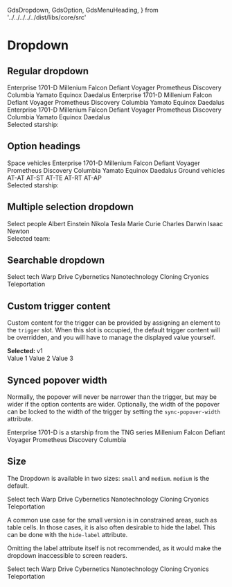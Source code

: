 
  GdsDropdown,
  GdsOption,
  GdsMenuHeading,
} from '../../../../../dist/libs/core/src'

<Meta title="Components/Dropdown" />

# Dropdown

## Regular dropdown

<Canvas>
  <div style={{ height: '200px', dummy: registerTransitionalStyles() }}>
    <gds-dropdown
      onchange="document.getElementById('selected-value').innerText = event.target.value"
      label="Select a starship"
    >
      <gds-option value="1701-D-1">Enterprise 1701-D</gds-option>
      <gds-option value="falcon-1">Millenium Falcon</gds-option>
      <gds-option value="defiant-1">Defiant</gds-option>
      <gds-option value="voyager-1">Voyager</gds-option>
      <gds-option value="prometheus-1">Prometheus</gds-option>
      <gds-option value="discovery-1">Discovery</gds-option>
      <gds-option value="columbia-1">Columbia</gds-option>
      <gds-option value="yamato-1">Yamato</gds-option>
      <gds-option value="equinox-1">Equinox</gds-option>
      <gds-option value="daedalus-1">Daedalus</gds-option>
      <gds-option value="1701-D-2">Enterprise 1701-D</gds-option>
      <gds-option value="falcon-2">Millenium Falcon</gds-option>
      <gds-option value="defiant-2">Defiant</gds-option>
      <gds-option value="voyager-2">Voyager</gds-option>
      <gds-option value="prometheus-2">Prometheus</gds-option>
      <gds-option value="discovery-2">Discovery</gds-option>
      <gds-option value="columbia-2">Columbia</gds-option>
      <gds-option value="yamato-2">Yamato</gds-option>
      <gds-option value="equinox-2">Equinox</gds-option>
      <gds-option value="daedalus-2">Daedalus</gds-option>
      <gds-option value="1701-D-3">Enterprise 1701-D</gds-option>
      <gds-option value="falcon-3">Millenium Falcon</gds-option>
      <gds-option value="defiant-3">Defiant</gds-option>
      <gds-option value="voyager-3">Voyager</gds-option>
      <gds-option value="prometheus-3">Prometheus</gds-option>
      <gds-option value="discovery-3">Discovery</gds-option>
      <gds-option value="columbia-3">Columbia</gds-option>
      <gds-option value="yamato-3">Yamato</gds-option>
      <gds-option value="equinox-3">Equinox</gds-option>
      <gds-option value="daedalus-3">Daedalus</gds-option>
    </gds-dropdown>
    <br />
    <div>
      Selected starship: <span id="selected-value"></span>
    </div>
  </div>
</Canvas>

## Option headings

<Canvas>
  <div style={{ height: '200px', dummy: registerTransitionalStyles() }}>
    <gds-dropdown
      onchange="document.getElementById('selected-value').innerText = event.target.value"
      label="Select a starship"
    >
      <gds-menu-heading>Space vehicles</gds-menu-heading>
      <gds-option value="1701-D-1">Enterprise 1701-D</gds-option>
      <gds-option value="falcon-1">Millenium Falcon</gds-option>
      <gds-option value="defiant-1">Defiant</gds-option>
      <gds-option value="voyager-1">Voyager</gds-option>
      <gds-option value="prometheus-1">Prometheus</gds-option>
      <gds-option value="discovery-1">Discovery</gds-option>
      <gds-option value="columbia-1">Columbia</gds-option>
      <gds-option value="yamato-1">Yamato</gds-option>
      <gds-option value="equinox-1">Equinox</gds-option>
      <gds-option value="daedalus-1">Daedalus</gds-option>
      <gds-menu-heading>Ground vehicles</gds-menu-heading>
      <gds-option value="at-at">AT-AT</gds-option>
      <gds-option value="at-st">AT-ST</gds-option>
      <gds-option value="at-te">AT-TE</gds-option>
      <gds-option value="at-rt">AT-RT</gds-option>
      <gds-option value="at-ap">AT-AP</gds-option>
    </gds-dropdown>
    <br />
    <div>
      Selected starship: <span id="selected-value"></span>
    </div>
  </div>
</Canvas>

## Multiple selection dropdown

<Canvas>
  <div style={{ height: '200px' }}>
    <gds-dropdown
      multiple
      label="Pick team members"
      onchange="document.getElementById('selected-values').innerText = event.target.value.toString()"
    >
      <gds-option isPlaceholder>Select people</gds-option>
      <gds-option value="einstein">Albert Einstein</gds-option>
      <gds-option value="tesla">Nikola Tesla</gds-option>
      <gds-option value="curie">Marie Curie</gds-option>
      <gds-option value="darwin">Charles Darwin</gds-option>
      <gds-option value="newton">Isaac Newton</gds-option>
    </gds-dropdown>
    <br />
    <div>
      Selected team: <span id="selected-values"></span>
    </div>
  </div>
</Canvas>

## Searchable dropdown

<Canvas>
  <div style={{ height: '300px', dummy: registerTransitionalStyles() }}>
    <gds-dropdown searchable label="Select tech">
      <gds-option value="">Select tech</gds-option>
      <gds-option value="warp">Warp Drive</gds-option>
      <gds-option value="cybernetics">Cybernetics</gds-option>
      <gds-option value="nanotechnology">Nanotechnology</gds-option>
      <gds-option value="cloning">Cloning</gds-option>
      <gds-option value="cryonics">Cryonics</gds-option>
      <gds-option value="teleportation">Teleportation</gds-option>
    </gds-dropdown>
  </div>
</Canvas>

## Custom trigger content

Custom content for the trigger can be provided by assigning an element to the `trigger` slot. When this slot is occupied,
the default trigger content will be overridden, and you will have to manage the displayed value yourself.

<Canvas>
  <div style={{ height: '200px', dummy: registerTransitionalStyles() }}>
    <gds-dropdown onchange="document.getElementById('trigger-value').innerText = event.target.value">
      <div slot="trigger">
        <b>Selected: </b>
        <span id="trigger-value">v1</span>
      </div>
      <gds-option value="v1">Value 1</gds-option>
      <gds-option value="v2">Value 2</gds-option>
      <gds-option value="v3">Value 3</gds-option>
    </gds-dropdown>
  </div>
</Canvas>

## Synced popover width

Normally, the popover will never be narrower than the trigger, but may be wider if the option contents are wider.
Optionally, the width of the popover can be locked to the width of the trigger by setting the `sync-popover-width` attribute.

<Canvas>
  <div style={{ height: '200px', dummy: registerTransitionalStyles() }}>
    <gds-dropdown sync-popover-width style={{ width: '200px' }}>
      <gds-option value="1701-D-1">
        Enterprise 1701-D is a starship from the TNG series
      </gds-option>
      <gds-option value="falcon-1">Millenium Falcon</gds-option>
      <gds-option value="defiant-1">Defiant</gds-option>
      <gds-option value="voyager-1">Voyager</gds-option>
      <gds-option value="prometheus-1">Prometheus</gds-option>
      <gds-option value="discovery-1">Discovery</gds-option>
      <gds-option value="columbia-1">Columbia</gds-option>
    </gds-dropdown>
  </div>
</Canvas>

## Size

The Dropdown is available in two sizes: `small` and `medium`. `medium` is the default.

<Canvas>
  <div style={{ height: '300px', dummy: registerTransitionalStyles() }}>
    <gds-dropdown size="small" label="Select tech">
      <gds-option value="">Select tech</gds-option>
      <gds-option value="warp">Warp Drive</gds-option>
      <gds-option value="cybernetics">Cybernetics</gds-option>
      <gds-option value="nanotechnology">Nanotechnology</gds-option>
      <gds-option value="cloning">Cloning</gds-option>
      <gds-option value="cryonics">Cryonics</gds-option>
      <gds-option value="teleportation">Teleportation</gds-option>
    </gds-dropdown>
  </div>
</Canvas>

A common use case for the small version is in constrained areas, such as table cells. In those cases, it is also often desirable to hide the label. This can be done with the `hide-label` attribute.

Omitting the label attribute itself is not recommended, as it would make the dropdown inaccessible to screen readers.

<Canvas>
  <div style={{ height: '300px', display: 'inline-block', dummy: registerTransitionalStyles() }}>
    <gds-dropdown size="small" label="Select tech" hide-label>
      <gds-option value="">Select tech</gds-option>
      <gds-option value="warp">Warp Drive</gds-option>
      <gds-option value="cybernetics">Cybernetics</gds-option>
      <gds-option value="nanotechnology">Nanotechnology</gds-option>
      <gds-option value="cloning">Cloning</gds-option>
      <gds-option value="cryonics">Cryonics</gds-option>
      <gds-option value="teleportation">Teleportation</gds-option>
    </gds-dropdown>
  </div>
</Canvas>
